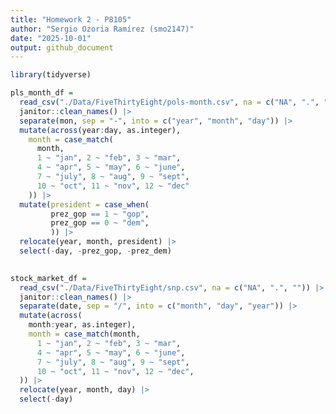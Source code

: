 ```yaml
---
title: "Homework 2 - P8105"
author: "Sergio Ozoria Ramírez (smo2147)"
date: "2025-10-01"
output: github_document
---
```


```r
library(tidyverse)
```



```r
pls_month_df =
  read_csv("./Data/FiveThirtyEight/pols-month.csv", na = c("NA", ".", "")) |> 
  janitor::clean_names() |> 
  separate(mon, sep = "-", into = c("year", "month", "day")) |> 
  mutate(across(year:day, as.integer),
    month = case_match(
      month,
      1 ~ "jan", 2 ~ "feb", 3 ~ "mar",
      4 ~ "apr", 5 ~ "may", 6 ~ "june",
      7 ~ "july", 8 ~ "aug", 9 ~ "sept",
      10 ~ "oct", 11 ~ "nov", 12 ~ "dec"
    )) |> 
  mutate(president = case_when(
         prez_gop == 1 ~ "gop",
         prez_gop == 0 ~ "dem",
         )) |> 
  relocate(year, month, president) |> 
  select(-day, -prez_gop, -prez_dem)
  
```



```r
stock_market_df =
  read_csv("./Data/FiveThirtyEight/snp.csv", na = c("NA", ".", "")) |> 
  janitor::clean_names() |> 
  separate(date, sep = "/", into = c("month", "day", "year")) |> 
  mutate(across(
    month:year, as.integer),
    month = case_match(month,
      1 ~ "jan", 2 ~ "feb", 3 ~ "mar",
      4 ~ "apr", 5 ~ "may", 6 ~ "june",
      7 ~ "july", 8 ~ "aug", 9 ~ "sept",
      10 ~ "oct", 11 ~ "nov", 12 ~ "dec",
  )) |> 
  relocate(year, month, day) |> 
  select(-day)
```



```r

```


